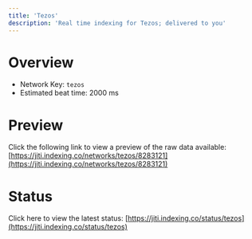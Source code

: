 ```yaml
---
title: 'Tezos'
description: 'Real time indexing for Tezos; delivered to you'
---
```


# Overview
- Network Key: `tezos`
- Estimated beat time: 2000 ms

# Preview
Click the following link to view a preview of the raw data available: [https://jiti.indexing.co/networks/tezos/8283121](https://jiti.indexing.co/networks/tezos/8283121)

# Status
Click here to view the latest status: [https://jiti.indexing.co/status/tezos](https://jiti.indexing.co/status/tezos)
